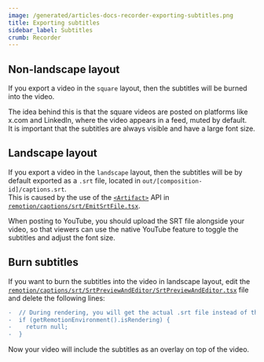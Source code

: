 ```yaml
---
image: /generated/articles-docs-recorder-exporting-subtitles.png
title: Exporting subtitles
sidebar_label: Subtitles
crumb: Recorder
---
```


## Non-landscape layout

If you export a video in the `square` layout, then the subtitles will be burned into the video.

The idea behind this is that the square videos are posted on platforms like x.com and LinkedIn, where the video appears in a feed, muted by default.  
It is important that the subtitles are always visible and have a large font size.

## Landscape layout

If you export a video in the `landscape` layout, then the subtitles will be by default exported as a `.srt` file, located in `out/[composition-id]/captions.srt`.  
This is caused by the use of the [`<Artifact>`](/docs/artifact) API in [`remotion/captions/srt/EmitSrtFile.tsx`](https://github.com/remotion-dev/recorder/blob/main/remotion/captions/srt/EmitSrtFile.tsx).

When posting to YouTube, you should upload the SRT file alongside your video, so that viewers can use the native YouTube feature to toggle the subtitles and adjust the font size.

## Burn subtitles

If you want to burn the subtitles into the video in landscape layout, edit the [`remotion/captions/srt/SrtPreviewAndEditor/SrtPreviewAndEditor.tsx`](https://github.com/remotion-dev/recorder/blob/main/remotion/captions/srt/SrtPreviewAndEditor/SrtPreviewAndEditor.tsx) file and delete the following lines:

```diff title="remotion/captions/srt/SrtPreviewAndEditor/SrtPreviewAndEditor.tsx"
-  // During rendering, you will get the actual .srt file instead of the preview.
-  if (getRemotionEnvironment().isRendering) {
-    return null;
-  }
```

Now your video will include the subtitles as an overlay on top of the video.
